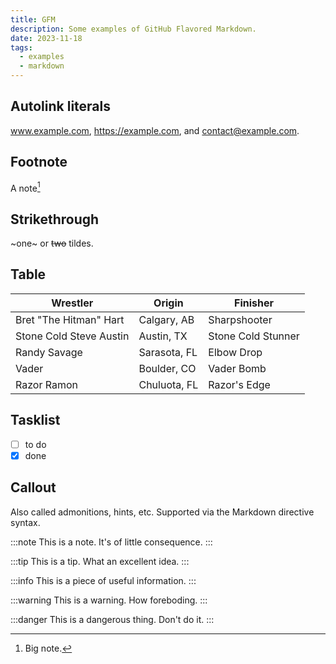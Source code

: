 ```yaml
---
title: GFM
description: Some examples of GitHub Flavored Markdown.
date: 2023-11-18
tags:
  - examples
  - markdown
---
```


## Autolink literals

www.example.com, https://example.com, and contact@example.com.

## Footnote

A note[^1]

[^1]: Big note.

## Strikethrough

~one~ or ~~two~~ tildes.

## Table

| Wrestler                | Origin       | Finisher           |
| ----------------------- | ------------ | ------------------ |
| Bret "The Hitman" Hart  | Calgary, AB  | Sharpshooter       |
| Stone Cold Steve Austin | Austin, TX   | Stone Cold Stunner |
| Randy Savage            | Sarasota, FL | Elbow Drop         |
| Vader                   | Boulder, CO  | Vader Bomb         |
| Razor Ramon             | Chuluota, FL | Razor's Edge       |

## Tasklist

- [ ] to do
- [x] done

## Callout

Also called admonitions, hints, etc. Supported via the Markdown directive syntax.

:::note
This is a note. It's of little consequence.
:::

:::tip
This is a tip. What an excellent idea.
:::

:::info
This is a piece of useful information.
:::

:::warning
This is a warning. How foreboding.
:::

:::danger
This is a dangerous thing. Don't do it.
:::
